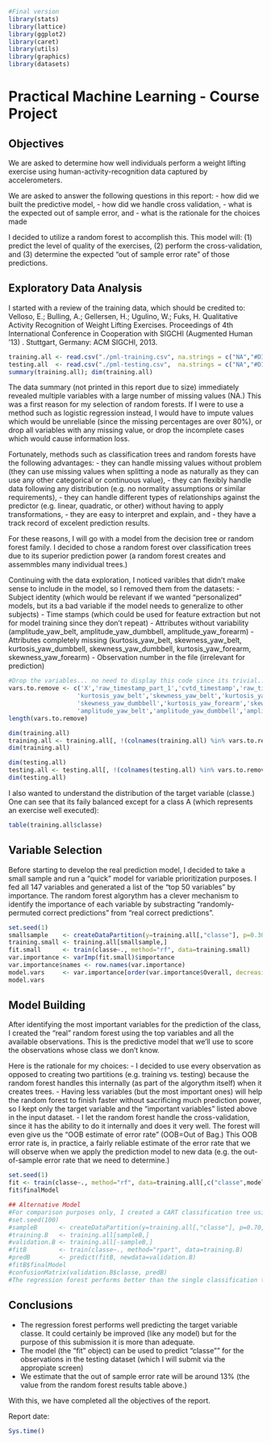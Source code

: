 ```r
#Final version
library(stats)
library(lattice)
library(ggplot2)
library(caret)
library(utils)
library(graphics)
library(datasets)
```

Practical Machine Learning - Course Project
===========================================

## Objectives

We are asked to determine how well individuals perform a weight lifting exercise using human-activity-recognition data captured by accelerometers. 

We are asked to answer the following questions in this report:
- how did we built the predictive model,
- how did we handle cross validation,
- what is the expected out of sample error, and 
- what is the rationale for the choices made

I decided to utilize a random forest to accomplish this.  This model will: (1) predict the level of quality of the exercises, (2) perform the cross-validation, and (3) determine the expected "out of sample error rate" of those predictions. 

## Exploratory Data Analysis

I started with a review of the training data, which should be credited to: Velloso, E.; Bulling, A.; Gellersen, H.; Ugulino, W.; Fuks, H. Qualitative Activity Recognition of Weight Lifting Exercises. Proceedings of 4th International Conference in Cooperation with SIGCHI (Augmented Human '13) . Stuttgart, Germany: ACM SIGCHI, 2013.

```r
training.all <- read.csv("./pml-training.csv", na.strings = c("NA","#DIV/0!"))
testing.all  <- read.csv("./pml-testing.csv",  na.strings = c("NA","#DIV/0!"))
summary(training.all); dim(training.all)
```

The data summary (not printed in this report due to size) immediately revealed multiple variables with a large number of missing values (NA.)  This was a first reason for my selection of random forests. If I were to use a method such as logistic regression instead, I would have to impute values which would be unreliable (since the missing percentages are over 80%), or drop all variables with any missing value, or drop the incomplete cases which would cause information loss.  

Fortunately, methods such as classification trees and random forests have the following advantages:
- they can handle missing values without problem (they can use missing values when splitting a node as naturally as they can use any other categorical or continuous value), 
- they can flexibly handle data following any distribution (e.g. no normality assumptions or similar requirements), 
- they can handle different types of relationships against the predictor (e.g. linear, quadratic, or other) without having to apply transformations, 
- they are easy to interpret and explain, and 
- they have a track record of excelent prediction results.  

For these reasons, I will go with a model from the decision tree or random forest family. I decided to chose a random forest over classification trees due to its superior prediction power (a random forest creates and assemmbles many individual trees.) 

Continuing with the data exploration, I noticed varibles that didn't make sense to include in the model, so I removed them from the datasets:
- Subject identity (which would be relevant if we wanted "personalized" models, but its a bad variable if the model needs to generalize to other subjects)
- Time stamps (which could be used for feature extraction but not for model training since they don't repeat)
- Attributes without variability (amplitude_yaw_belt, amplitude_yaw_dumbbell, amplitude_yaw_forearm)
- Attributes completely missing (kurtosis_yaw_belt, skewness_yaw_belt, kurtosis_yaw_dumbbell, skewness_yaw_dumbbell, kurtosis_yaw_forearm, skewness_yaw_forearm)
- Observation number in the file (irrelevant for prediction)


```r
#Drop the variables... no need to display this code since its trivial...
vars.to.remove <- c('X','raw_timestamp_part_1','cvtd_timestamp','raw_timestamp_part_2','user_name',
                   'kurtosis_yaw_belt','skewness_yaw_belt','kurtosis_yaw_dumbbell',
                   'skewness_yaw_dumbbell','kurtosis_yaw_forearm','skewness_yaw_forearm',
                   'amplitude_yaw_belt','amplitude_yaw_dumbbell','amplitude_yaw_forearm')
length(vars.to.remove)

dim(training.all)
training.all <- training.all[, !(colnames(training.all) %in% vars.to.remove)]
dim(training.all)

dim(testing.all)
testing.all <- testing.all[, !(colnames(testing.all) %in% vars.to.remove)]
dim(testing.all)
```

I also wanted to understand the distribution of the target variable (classe.)  One can see that its faily balanced except for a class A (which represents an exercise well executed):

```r
table(training.all$classe)
```


## Variable Selection

Before starting to develop the real prediction model, I decided to take a small sample and run a "quick" model for variable prioritization purposes. I fed all 147 variables and generated a list of the "top 50 variables" by  importance. The random forest algorythm has a clever mechanism to identify the importance of each variable by substracting "randomly-permuted correct predictions" from "real correct predictions".


```r
set.seed(1)
smallsample    <- createDataPartition(y=training.all[,"classe"], p=0.30, list=FALSE)
training.small <- training.all[smallsample,]
fit.small      <- train(classe~., method="rf", data=training.small)
var.importance <- varImp(fit.small)$importance
var.importance$names <- row.names(var.importance)
model.vars     <- var.importance[order(var.importance$Overall, decreasing=TRUE),"names"][1:50]
model.vars
```


## Model Building

After identifying the most important variables for the prediction of the class, I created the "real" random forest using the top variables and all the available observations. This is the predictive model that we'll use to score the observations whose class we don't know.

Here is the rationale for my choices: 
- I decided to use every observation as opposed to creating two partitions (e.g. training vs. testing) because the random forest handles this internally (as part of the algorythm itself) when it creates trees.
- Having less variables (but the most important ones) will help the random forest to finish faster without sacrificing much prediction power, so I kept only the target variable and the "important variables" listed above in the input dataset. 
- I let the random forest handle the cross-validation, since it has the ability to do it internally and does it very well. The forest will even give us the "OOB estimate of  error rate" (OOB=Out of Bag.)  This OOB error rate is, in practice, a fairly reliable estimate of the error rate that we will observe when we apply the prediction model to new data (e.g. the out-of-sample error rate that we need to determine.)

```r
set.seed(1)
fit <- train(classe~., method="rf", data=training.all[,c("classe",model.vars)])
fit$finalModel
```


```r
## Alternative Model
#For comparison purposes only, I created a CART classification tree using all the observations and all variables (since this method is less computationally intense.)
#set.seed(100)
#sampleB      <- createDataPartition(y=training.all[,"classe"], p=0.70, list=FALSE)
#training.B   <- training.all[sampleB,]
#validation.B <- training.all[-sampleB,]
#fitB         <- train(classe~., method="rpart", data=training.B)
#predB        <- predict(fitB, newdata=validation.B)
#fitB$finalModel
#confusionMatrix(validation.B$classe, predB)
#The regression forest performs better than the single classification trees due to the aformentioned reasons.
```


## Conclusions

- The regression forest performs well predicting the target variable classe. It could certainly be improved (like any model) but for the purpose of this submission it is more than adequate.  
- The model (the "fit" object) can be used to predict "classe"" for the observations in the testing dataset (which I will submit via the appropiate screen) 
- We estimate that the out of sample error rate will be around 13% (the value from the random forest results table above.)

With this, we have completed all the objectives of the report.  


Report date:
```r
Sys.time()
```
